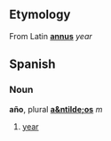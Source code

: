 ==Etymology==
From Latin '''[[annus]]''' ''year''

==Spanish==
===Noun===
'''a&ntilde;o''', plural '''[[a&ntilde;os]]''' ''m''

# [[year]]